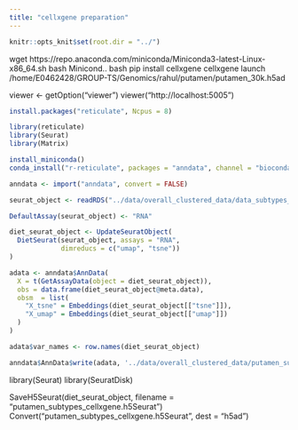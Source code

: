 ```yaml
---
title: "cellxgene preparation"
---
```


```r
knitr::opts_knit$set(root.dir = "../")
```

wget https://repo.anaconda.com/miniconda/Miniconda3-latest-Linux-x86_64.sh
bash Minicond..
bash
pip install cellxgene
cellxgene launch /home/E0462428/GROUP-TS/Genomics/rahul/putamen/putamen_30k.h5ad

viewer <- getOption("viewer")
viewer("http://localhost:5005")

```r
install.packages("reticulate", Ncpus = 8)

library(reticulate)
library(Seurat)
library(Matrix)

install_miniconda()
conda_install("r-reticulate", packages = "anndata", channel = "bioconda")

anndata <- import("anndata", convert = FALSE)
```

```r
seurat_object <- readRDS("../data/overall_clustered_data/data_subtypes_cellxgene.rds")
```

```r
DefaultAssay(seurat_object) <- "RNA"

diet_seurat_object <- UpdateSeuratObject(
  DietSeurat(seurat_object, assays = "RNA",
             dimreducs = c("umap", "tsne"))
)

adata <- anndata$AnnData(
  X = t(GetAssayData(object = diet_seurat_object)),
  obs = data.frame(diet_seurat_object@meta.data), 
  obsm  = list(
    "X_tsne" = Embeddings(diet_seurat_object[["tsne"]]),
    "X_umap" = Embeddings(diet_seurat_object[["umap"]])
  )
)

adata$var_names <- row.names(diet_seurat_object)

anndata$AnnData$write(adata, '../data/overall_clustered_data/putamen_subtypes_cellxgene.h5ad')
```




library(Seurat)
library(SeuratDisk)

SaveH5Seurat(diet_seurat_object, filename = "putamen_subtypes_cellxgene.h5Seurat")
Convert("putamen_subtypes_cellxgene.h5Seurat", dest = "h5ad")

